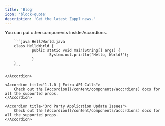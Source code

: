 ```yaml
---
title: 'Blog'
icon: 'block-quote'
description: 'Get the latest Zappl news.'
---
```


<AccordionGroup>
	<Accordion title="1.1.1 | AutoUpdater fails">
		You can put other components inside Accordions.
		
		```java HelloWorld.java
		class HelloWorld {
				public static void main(String[] args) {
						System.out.println("Hello, World!");
				}
		}
		```
		
	</Accordion>
	
	<Accordion title="1.1.0 | Extra API Calls">
		Check out the [Accordion](/content/components/accordions) docs for all the supported props.
	</Accordion>
	
	<Accordion title="3rd Party Application Update Issues">
		Check out the [Accordion](/content/components/accordions) docs for all the supported props.
	</Accordion>
</AccordionGroup>
